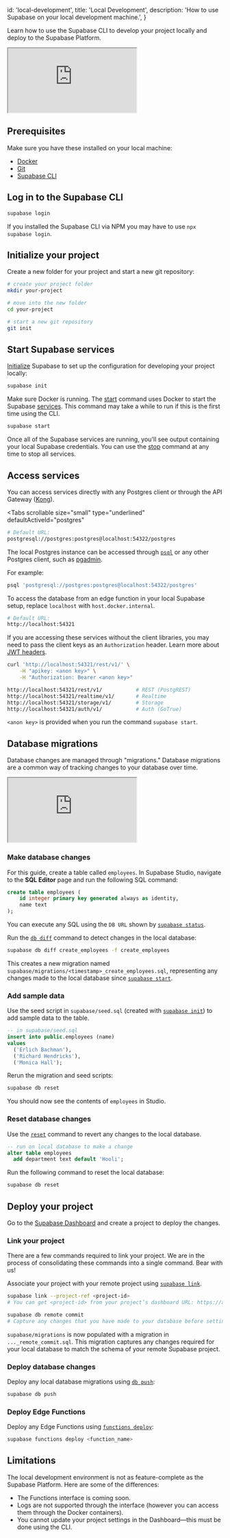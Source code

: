 
  id: 'local-development',
  title: 'Local Development',
  description: 'How to use Supabase on your local development machine.',
}

Learn how to use the Supabase CLI to develop your project locally and deploy to the Supabase Platform.

<div className="video-container">
  <iframe
    src="https://www.youtube-nocookie.com/embed/vyHyYpvjaks"
    frameBorder="1"
    allow="accelerometer; autoplay; clipboard-write; encrypted-media; gyroscope; picture-in-picture"
    allowFullScreen
  ></iframe>
</div>

## Prerequisites

Make sure you have these installed on your local machine:

- [Docker](https://docs.docker.com/engine/install/)
- [Git](https://github.com/git-guides/install-git)
- [Supabase CLI](/docs/guides/cli)

## Log in to the Supabase CLI

```bash
supabase login
```

<Admonition type="note">

If you installed the Supabase CLI via NPM you may have to use `npx supabase login`.
	
</Admonition>


## Initialize your project

Create a new folder for your project and start a new git repository:

```bash
# create your project folder
mkdir your-project

# move into the new folder
cd your-project

# start a new git repository
git init
```

## Start Supabase services

[Initialize](/docs/reference/cli/usage#supabase-init) Supabase to set up the configuration for developing your project locally:

```bash
supabase init
```

Make sure Docker is running. The [start](/docs/reference/cli/usage#supabase-start) command uses Docker to start the Supabase [services](/docs/guides/getting-started/architecture).
This command may take a while to run if this is the first time using the CLI.

```bash
supabase start
```

Once all of the Supabase services are running, you'll see output containing your local Supabase credentials.
You can use the [stop](/docs/reference/cli/usage#supabase-stop) command at any time to stop all services.

## Access services

You can access services directly with any Postgres client or through the API Gateway ([Kong](https://github.com/Kong/kong)).

<Tabs
  scrollable
  size="small"
  type="underlined"
  defaultActiveId="postgres"
>
<TabPanel id="postgres" label="Postgres">

```sh
# Default URL:
postgresql://postgres:postgres@localhost:54322/postgres
```

The local Postgres instance can be accessed through [`psql`](https://www.postgresql.org/docs/current/app-psql.html)
or any other Postgres client, such as [pgadmin](https://www.pgadmin.org/).

For example:

```bash
psql 'postgresql://postgres:postgres@localhost:54322/postgres'
```

<Admonition type="note">

To access the database from an edge function in your local Supabase setup, replace `localhost` with `host.docker.internal`.

</Admonition>

</TabPanel>
<TabPanel id="kong" label="API Gateway">

```sh
# Default URL:
http://localhost:54321
```

If you are accessing these services without the client libraries, you may need to pass the client keys as an `Authorization` header.
Learn more about [JWT headers](/docs/learn/auth-deep-dive/auth-deep-dive-jwts).

```sh
curl 'http://localhost:54321/rest/v1/' \
    -H "apikey: <anon key>" \
    -H "Authorization: Bearer <anon key>"

http://localhost:54321/rest/v1/           # REST (PostgREST)
http://localhost:54321/realtime/v1/       # Realtime
http://localhost:54321/storage/v1/        # Storage
http://localhost:54321/auth/v1/           # Auth (GoTrue)
```

<Admonition type="note">

`<anon key>` is provided when you run the command `supabase start`.

</Admonition>

</TabPanel>
</Tabs>

## Database migrations

Database changes are managed through "migrations." Database migrations are a common way of tracking changes to your database over time.

<div className="video-container">
  <iframe
    src="https://www.youtube-nocookie.com/embed/Kx5nHBmIxyQ"
    frameBorder="1"
    allow="accelerometer; autoplay; clipboard-write; encrypted-media; gyroscope; picture-in-picture"
    allowFullScreen
  ></iframe>
</div>

### Make database changes

For this guide, create a table called `employees`. In Supabase Studio, navigate to the **SQL Editor** page and run the following SQL command:

```sql
create table employees (
	id integer primary key generated always as identity,
	name text
);
```

<Admonition type="note">

You can execute any SQL using the `DB URL` shown by [`supabase status`](/docs/reference/cli/usage#supabase-status).

</Admonition>

Run the [`db diff`](/docs/reference/cli/usage#supabase-db-diff) command to detect changes in the local database:

```sh
supabase db diff create_employees -f create_employees
```

This creates a new migration named `supabase/migrations/<timestamp>_create_employees.sql`, representing any changes made to the local database since [`supabase start`](/docs/reference/cli/usage#supabase-start).

### Add sample data

Use the seed script in `supabase/seed.sql` (created with [`supabase init`](/docs/reference/cli/usage#supabase-init)) to add sample data to the table.

```sql
-- in supabase/seed.sql
insert into public.employees (name)
values
  ('Erlich Bachman'),
  ('Richard Hendricks'),
  ('Monica Hall');
```

Rerun the migration and seed scripts:

```bash
supabase db reset
```

You should now see the contents of `employees` in Studio.

### Reset database changes

Use the [`reset`](/docs/reference/cli/usage#supabase-db-reset) command to revert any changes to the local database.

```sql
-- run on local database to make a change
alter table employees
  add department text default 'Hooli';
```

Run the following command to reset the local database:

```sh
supabase db reset
```

## Deploy your project

Go to the [Supabase Dashboard](https://app.supabase.com) and create a project to deploy the changes.

### Link your project

<Admonition type="note">

There are a few commands required to link your project. We are in the process of consolidating these commands into a single command. Bear with us!

</Admonition>

Associate your project with your remote project using [`supabase link`](/docs/reference/cli/usage#supabase-link).

```bash
supabase link --project-ref <project-id>
# You can get <project-id> from your project’s dashboard URL: https://app.supabase.com/project/<project-id>

supabase db remote commit
# Capture any changes that you have made to your database before setting up the CLI
```

`supabase/migrations` is now populated with a migration in `..._remote_commit.sql`.
This migration captures any changes required for your local database to match the schema of your remote Supabase project.

### Deploy database changes

Deploy any local database migrations using [`db push`](/docs/reference/cli/usage#supabase-db-push):

```sh
supabase db push
```

### Deploy Edge Functions

Deploy any Edge Functions using [`functions deploy`](/docs/reference/cli/usage#supabase-functions-deploy):

```sh
supabase functions deploy <function_name>
```

## Limitations

The local development environment is not as feature-complete as the Supabase Platform. Here are some of the differences:

- The Functions interface is coming soon.
- Logs are not supported through the interface (however you can access them through the Docker containers).
- You cannot update your project settings in the Dashboard—this must be done using the CLI.

```

```


